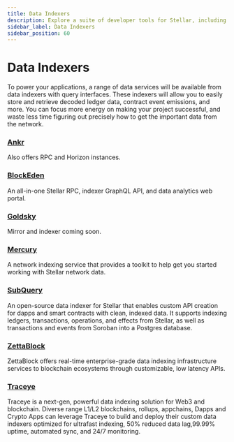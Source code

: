 ```yaml
---
title: Data Indexers
description: Explore a suite of developer tools for Stellar, including indexers.
sidebar_label: Data Indexers
sidebar_position: 60
---
```


# Data Indexers

To power your applications, a range of data services will be available from data indexers with query interfaces. These indexers will allow you to easily store and retrieve decoded ledger data, contract event emissions, and more. You can focus more energy on making your project successful, and waste less time figuring out precisely how to get the important data from the network.

### [Ankr](https://www.ankr.com/)

Also offers RPC and Horizon instances.

### [BlockEden](https://blockeden.xyz/stellar-soroban/)

An all-in-one Stellar RPC, indexer GraphQL API, and data analytics web portal.

### [Goldsky](https://goldsky.com/)

Mirror and indexer coming soon.

### [Mercury](https://mercurydata.app/)

A network indexing service that provides a toolkit to help get you started working with Stellar network data.

### [SubQuery](https://subquery.network/)

An open-source data indexer for Stellar that enables custom API creation for dapps and smart contracts with clean, indexed data. It supports indexing ledgers, transactions, operations, and effects from Stellar, as well as transactions and events from Soroban into a Postgres database.

### [ZettaBlock](https://zettablock.com/)

ZettaBlock offers real-time enterprise-grade data indexing infrastructure services to blockchain ecosystems through customizable, low latency APIs.

### [Traceye](https://traceye.io/)

Traceye is a next-gen, powerful data indexing solution for Web3 and blockchain. Diverse range L1/L2 blockchains, rollups, appchains, Dapps and Crypto Apps can leverage Traceye to build and deploy their custom data indexers optimized for ultrafast indexing, 50% reduced data lag,99.99% uptime, automated sync, and 24/7 monitoring. 



